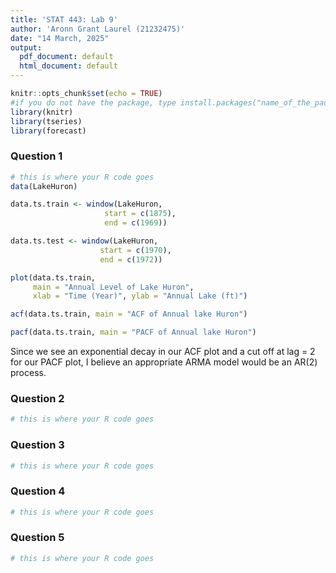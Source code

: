 ```yaml
---
title: 'STAT 443: Lab 9'
author: 'Aronn Grant Laurel (21232475)'
date: "14 March, 2025"
output:
  pdf_document: default
  html_document: default
---
```


```r
knitr::opts_chunk$set(echo = TRUE)
#if you do not have the package, type install.packages("name_of_the_package")
library(knitr)
library(tseries)
library(forecast)
```

### Question 1

```r
# this is where your R code goes
data(LakeHuron)

data.ts.train <- window(LakeHuron,
                     start = c(1875),
                     end = c(1969))

data.ts.test <- window(LakeHuron,
                    start = c(1970),
                    end = c(1972))

plot(data.ts.train,
     main = "Annual Level of Lake Huron",
     xlab = "Time (Year)", ylab = "Annual Lake (ft)")

acf(data.ts.train, main = "ACF of Annual lake Huron")

pacf(data.ts.train, main = "PACF of Annual lake Huron")
```
Since we see an exponential decay in our ACF plot and
a cut off at lag = 2 for our PACF plot, I believe an 
appropriate ARMA model would be an AR(2) process.


### Question 2

```r
# this is where your R code goes
```


### Question 3

```r
# this is where your R code goes
```

### Question 4

```r
# this is where your R code goes
```

### Question 5

```r
# this is where your R code goes
```

